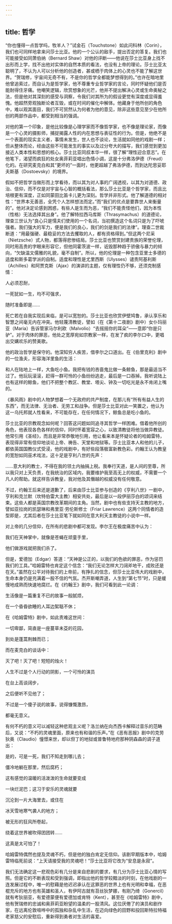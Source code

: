 ```yaml
---
---
---
```

title: 哲学
---




“你也懂得一点哲学吗，牧羊人？”试金石（Touchstone）如此问科林（Corin），我们也可同样地拿来问莎士比亚。他的一个公认的敌手，提出否定的答复。我们也可能接受如同萧伯纳（Bernard Shaw）对他的评断——他说在莎士比亚身上找不出形而上学，找不出他对实体的自然本质的看法，也没有上帝的理论。莎士比亚太聪明了，不认为人可以分析他的创造者，甚或栖于肉体上的心灵也不能了解这世界。“贺瑞修，宇宙间无奇不有，不是你的哲学全都能梦想得到的。”也许在暗地里他曾追索过，而自认为是哲学家，他不尊重专业哲学家的言论，同时怀疑他们是否能耐得住牙痛。他嘲笑逻辑，欣赏想象的光芒，他并不提出解决心灵或生命奥秘之法，但是他对其深刻的感受与洞察，令我们对其所为的假设更觉有深度或显得羞愧。他超然旁观独断论者互毁，或在时间的催化中解体。他藏身于他所创的角色中，难以观其面目，我们不可贸然认为何者为他的意见，除非这些意见至少在他所创的两部作品中，都受到相当的强调。

对他的第一个印象，是他比较像是心理学家而不像哲学家，也不像是理论家，而像是一个心灵的摄影师，捕捉揭露人性的内在思想与表征性的行为。但是，他绝不是一个表面的现实主义者，事情未发生，世人也不谈论，生活就如同他的戏剧一样；但从整体而论，经由这些不可能发生的事实以及过分夸大的描写，我们感觉到更加接近人类本性和思想的核心。莎士比亚同叔本华一样，很了解“理性迎合意志”。在他笔下，渴望而疯狂的处女奥菲莉亚唱出色情小调，这是十分弗洛伊德（Freud）化的。在研究麦克白和其“更坏的”一面时，他更超越了弗洛伊德，而到达陀思妥耶夫斯基（Dostoevsky）的境界。

假如不把哲学当做形而上学看待，而以其为对人事的广阔透视，以其为对道德、政治、信仰，而不仅是对宇宙与心智的概括看法，那么莎士比亚是个哲学家，而且比培根更有深度，正如同蒙田比笛卡儿更为深刻。哲学并非形式。他了解道德的相对性：“世界本无善恶，全凭个人怎样想法而定。”而“我们的优点是要靠世人来衡量的”。他对决定论感到困惑，有些人是生而为恶，“我们不能责怪他们，因为本性（性格）无法选择其出身”。他了解特拉西马库斯（Thrasymachus）的道德论，理查三世认为“良心只是懦夫们使用的一个名词，当初撰造这个名词只是为了吓唬强者。我们强大的军力，便是我们的良心，我们的剑是我们的法律”。理查二世裁断道：“用最强硬、最稳妥的方法去攫取的人，都有资格得到。”但这两个尼采（Nietzsche）式人物，都落得悲惨结局。莎士比亚也赞赏封建贵族的荣誉伦理，同时用高贵的字眼来形容它，但他同霍茨波一样，诋毁那种趋于骄傲与暴力的倾向，“欠缺温文儒雅的礼貌，毫不自制”。所以，他的伦理是一种包含亚里士多德的适度和斯多葛学派的自制。适度和理性是尤里西斯（Ulysses）谴责阿基利斯（Achilles）和阿贾克斯（Ajax）的演讲的主题，仅有理性仍不够，还须克制感情：

人必须忍耐，

一死犹如一生，均不可强求，

随时准备即是……



死亡若在自我实现后来临，是可以宽恕的。莎士比亚也欣赏伊壁鸠鲁，承认享乐和智慧之间毫无内在冲突。他轻蔑清教徒，譬如（在《第十二夜剧》剧中）女仆玛丽亚（Maria）告诉管家马尔利欧（Malvolio）“去摇摇你的耳朵”——意即“你是只驴”。对于肉体的罪恶，他处之宽厚宛如宗教家一样，在发了疯的李尔口中，更唱出交媾欢乐的赞美歌。

他的政治哲学是保守的。他深知穷人疾苦，借李尔之口道出。在《伯里克利》剧中的一位渔夫，形容海洋里鱼的生活：

和人在陆地上一样，大鱼吃小鱼。我把有钱的吝啬鬼比做一条鲸鱼，那是最适当不过了。他玩玩滚滚，赶得一群可怜的小鱼纷纷逃走，最后是一口吞掉。我听说陆上也有这样的鲸鱼，他们不把整个教区、教堂、塔尖、钟及一切吃光是永不肯闭上嘴的。



《暴风雨》剧中的人物梦想着一个无政府的共产制度，在那儿有“所有有益人生的东西”，而无法律、无治者、无劳工和战争。但是莎士比亚对此一笑置之，他认为这一乌托邦就人性看来，不可能存在，在任何情况下，鲸鱼总是吃小鱼的。

莎士比亚的宗教观念如何呢？回答这问题如同追寻其哲学一样困难。借着他所创的角色，他表现各色各样的信仰，同时怀着宽容之心，以致清教徒将他当做异教徒。他常引用《圣经》，而且是非常恭敬地引用，他让看来本是怀疑论者的哈姆雷特，表现得非常有信仰地谈论上帝、祷告、天堂和地狱等。莎士比亚本人和他的儿子，都依英国国教仪式受浸，他的戏剧中，有好些段落极富新教色彩。约翰王认为教皇的宽恕如同巫术戏法，这十足是亨利八世的先声：

……意大利的教士，不得在我的领土内抽捐上税。我奉行天道，是人间的至尊，所以我只对上天负责，在我统治的区域内，我要维护我至高无上的权威，不需要一个凡人的帮助。就这样告诉教皇，我对他及其僭越的权威没有任何敬意。



不过，约翰王后来还是道歉了，后来由莎士比亚参与创造的《亨利八世》一剧中，亨利和克兰默（坎特伯雷大主教）相安共处，最后是以一段伊丽莎白的颂词来结束。这些人都是英国宗教改革期间的主角。当然，剧中也有些支持天主教的地方，譬如亚拉岗的凯瑟琳和弗里亚·劳伦斯修士（Friar Lawrence）这两个同情者的造型即是，尤其后者在莎士比亚笔下就如同在意大利天主教徒的小说中一样。

对上帝的几分信仰，在所有的悲剧中都可发现。李尔王在极度痛苦中认为：

我们在天神掌中，就像是苍蝇在顽童手里，

他们做游戏就把我们杀了。



但是，爱德加（Edgar）答道：“天神是公正的，以我们的色欲的罪恶，作为惩罚我们的工具。”哈姆雷特也肯定这个信念：“我们无论怎样大刀阔斧地干，成败还是在天。”虽然在公平对待我们的上帝前，有挣扎的信念，但莎士比亚伟大的戏剧中，生命本身仍是充满着一股不信的气氛。杰开斯嘲弄道，人生到“第七节”时，只是缓慢地成熟而快速地腐烂。在《约翰王》剧中，我们可看到此一论调：

生活像是一篇重复不已的故事一般腻烦，

在一个昏昏欲睡的人耳边絮聒不休；



在《哈姆雷特》剧中，如此责难这世间：

一切卑鄙，简直是一座蔓草未芟的花园，

到处是蓬蒿荆棘而已；



而在麦克白的谈话中：

灭了吧！灭了吧！短短的烛火！

人生不过是个人行动的阴影，一个可怜的演员

在台上高谈阔步，

之后便听不见他了；

不过是一个傻子说的故事，说得慷慨激昂，

都毫无意义。



有何不朽的意义可以减轻这种悲观主义呢？洛兰纳在向杰西卡解释过音乐的范畴后，又说：“不朽的灵魂里面，原来也有和谐的乐声。”在《恶有恶报》剧中的克劳狄奥（Claudio）憧憬来世，却以但丁的地狱或普鲁特地府那种阴森森的调子道出：

是的，可是一死，我们不知走到哪儿去；

僵冷地躺在那里，然后腐朽；

这有感觉的温暖的活泼泼的生命就要变成

一块烂泥巴；这习于安乐的灵魂就要

沉沦到一片大海里去，或住在

冰天雪地寒气袭人的地方；

被无形的狂风所卷起，

绕着这世界被吹得团团转……

这真是太可怕了！



哈姆雷特偶然也提及灵魂不朽，但是他的独白肯定无信仰。该剧早期版本中，哈姆雷特临死前说：“上天请接受我的灵魂吧！”莎士比亚将它改为“安息是永寂”。

我们无法确定这一悲观色彩有几分是来自悲剧的要求，有几分为莎士比亚心情的写照。但是它的不断表现和受到强调，即指出他的哲学较黯淡的时刻，在他戏剧的一连发展过程中，唯一的慰藉是他迟迟承认在这罪恶的世界上也有光明和幸福，在恶棍充斥的地方也有英雄和圣人，有伊阿古就有苔丝狄梦娜，有刚乃绮（Gonercil）就有考狄丽亚，有爱德蒙便有爱德加或肯特（Kent），甚至在《哈姆雷特》剧中，他有贺瑞修的忠诚和奥菲莉亚盼望的温柔的一股清风。这位厌倦了的演员和剧作家，在远离伦敦喧哗中的孤独和杂乱中生活，在迈向绿色的田野和投回斯特拉特福老家慈父的安慰后，重新得到勇者对生活的喜爱。